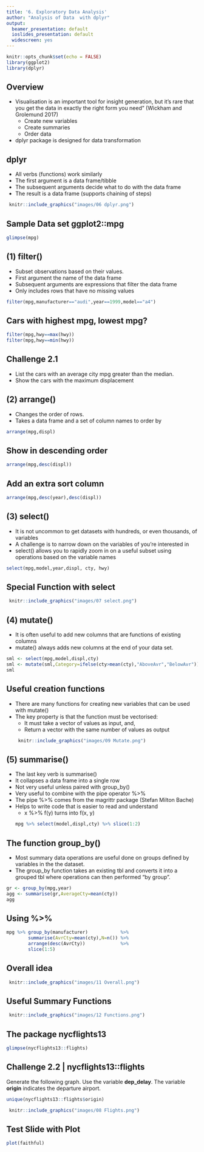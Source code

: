 ```yaml
---
title: '6. Exploratory Data Analysis'
author: "Analysis of Data  with dplyr"
output:
  beamer_presentation: default
  ioslides_presentation: default
  widescreen: yes
---
```


```r
knitr::opts_chunk$set(echo = FALSE)
library(ggplot2)
library(dplyr)
```

## Overview

- Visualisation is an important tool for insight generation, but it’s rare that you get the data in exactly the right form you need” (Wickham and Grolemund 2017)
  + Create new variables
  + Create summaries
  + Order data
- dplyr package is designed for data transformation

## dplyr

- All verbs (functions) work similarly
- The first argument is a data frame/tibble
- The subsequent arguments decide what to do with the data frame
- The result is a data frame (supports chaining of steps)

```r
 knitr::include_graphics("images/06 dplyr.png")
```

## Sample Data set ggplot2::mpg
```r
glimpse(mpg)
```

## (1) **filter()**
- Subset observations based on their values. 
- First argument the name of the data frame
- Subsequent arguments are expressions that filter the data frame
- Only includes rows that have no missing values

```r
filter(mpg,manufacturer=="audi",year==1999,model=="a4")
```

## Cars with highest mpg, lowest mpg?

```r
filter(mpg,hwy==max(hwy))
filter(mpg,hwy==min(hwy))
```

## Challenge 2.1

- List the cars with an average city mpg greater than the median.
- Show the cars with the maximum displacement

## (2) **arrange()**
- Changes the order of rows. 
- Takes a data frame and a set of column names to order by

```r
arrange(mpg,displ)
```

## Show in descending order

```r
arrange(mpg,desc(displ))
```

## Add an extra sort column

```r
arrange(mpg,desc(year),desc(displ))
```

## (3) **select()**
- It is not uncommon to get datasets with hundreds, or even thousands, of variables
- A challenge is to narrow down on the variables of you’re interested in
- select() allows you to rapidly zoom in on a useful subset using operations based on the variable names

```r
select(mpg,model,year,displ, cty, hwy)
```

## Special Function with select
```r
 knitr::include_graphics("images/07 select.png")
```

## (4) **mutate()**
- It is often useful to add new columns that are functions of existing columns
- mutate() always adds new columns at the end of your data set.

```r
sml <- select(mpg,model,displ,cty)
sml <- mutate(sml,Category=ifelse(cty>mean(cty),"AboveAvr","BelowAvr"))
sml
```

## Useful creation functions
- There are many functions for creating new variables that can be used with mutate()
- The key property is that the function must be vectorised:
  + It must take a vector of values as input, and,
  + Return a vector with the same number of values as output
```r
 knitr::include_graphics("images/09 Mutate.png")
```

## (5) **summarise()**
- The last key verb is summarise()
- It collapses a data frame into a single row
- Not very useful unless paired with group_by()
- Very useful to combine with the pipe operator %>%
- The pipe %>% comes from the magrittr package (Stefan Milton Bache)
- Helps to write code that is easier to read and understand
  + x %>% f(y) turns into f(x, y)
```r
mpg %>% select(model,displ,cty) %>% slice(1:2)
```

## The function **group_by()**
- Most summary data operations are useful done on groups defined by variables in the the dataset.
- The group_by function takes an existing tbl and converts it into a grouped tbl where operations can then performed "by group”.

```r
gr <- group_by(mpg,year)
agg <- summarise(gr,AverageCty=mean(cty))
agg
```

## Using %>%

```r
mpg %>% group_by(manufacturer)            %>% 
        summarise(AvrCty=mean(cty),N=n()) %>%
        arrange(desc(AvrCty))             %>%
        slice(1:5)
```

## Overall idea
```r
 knitr::include_graphics("images/11 Overall.png")
```

## Useful Summary Functions
```r
 knitr::include_graphics("images/12 Functions.png")
```

## The package nycflights13
```r
glimpse(nycflights13::flights)
```

## Challenge 2.2 | nycflights13::flights
Generate the following graph. Use the variable **dep_delay**. The variable **origin** indicates the departure airport.
```r
unique(nycflights13::flights$origin)
```

```r
 knitr::include_graphics("images/08 Flights.png")
```

## Test Slide with Plot

```r
plot(faithful)
```


